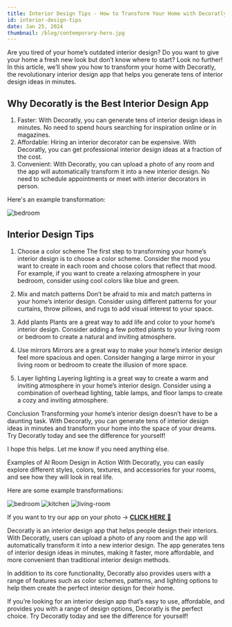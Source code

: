 ```yaml
---
title: Interior Design Tips - How to Transform Your Home with Decoratly
id: interior-design-tips
date: Jan 25, 2024
thumbnail: /blog/contemporary-hero.jpg
---
```


Are you tired of your home’s outdated interior design? Do you want to give your home a fresh new look but don’t know where to start? Look no further! In this article, we’ll show you how to transform your home with Decoratly, the revolutionary interior design app that helps you generate tens of interior design ideas in minutes.

## Why Decoratly is the Best Interior Design App

1. Faster: With Decoratly, you can generate tens of interior design ideas in minutes. No need to spend hours searching for inspiration online or in magazines.
2. Affordable: Hiring an interior decorator can be expensive. With Decoratly, you can get professional interior design ideas at a fraction of the cost.
3. Convenient: With Decoratly, you can upload a photo of any room and the app will automatically transform it into a new interior design. No need to schedule appointments or meet with interior decorators in person.

Here's an example transformation:

![bedroom](/preview.png)

## Interior Design Tips

1. Choose a color scheme
   The first step to transforming your home’s interior design is to choose a color scheme. Consider the mood you want to create in each room and choose colors that reflect that mood. For example, if you want to create a relaxing atmosphere in your bedroom, consider using cool colors like blue and green.

2. Mix and match patterns
   Don’t be afraid to mix and match patterns in your home’s interior design. Consider using different patterns for your curtains, throw pillows, and rugs to add visual interest to your space.

3. Add plants
   Plants are a great way to add life and color to your home’s interior design. Consider adding a few potted plants to your living room or bedroom to create a natural and inviting atmosphere.

4. Use mirrors
   Mirrors are a great way to make your home’s interior design feel more spacious and open. Consider hanging a large mirror in your living room or bedroom to create the illusion of more space.

5. Layer lighting
   Layering lighting is a great way to create a warm and inviting atmosphere in your home’s interior design. Consider using a combination of overhead lighting, table lamps, and floor lamps to create a cozy and inviting atmosphere.

Conclusion
Transforming your home’s interior design doesn’t have to be a daunting task. With Decoratly, you can generate tens of interior design ideas in minutes and transform your home into the space of your dreams. Try Decoratly today and see the difference for yourself!

I hope this helps. Let me know if you need anything else.

Examples of AI Room Design in Action
With Decoratly, you can easily explore different styles, colors, textures, and accessories for your rooms, and see how they will look in real life.

Here are some example transformations:

![bedroom](/examples/bedroom.jpg)
![kitchen](/examples/kitchen.jpg)
![living-room](/examples/living-room.jpg)

If you want to try our app on your photo → [**CLICK HERE** 🏡](https://www.decoratly.com)

Decoratly is an interior design app that helps people design their interiors. With Decoratly, users can upload a photo of any room and the app will automatically transform it into a new interior design. The app generates tens of interior design ideas in minutes, making it faster, more affordable, and more convenient than traditional interior design methods.

In addition to its core functionality, Decoratly also provides users with a range of features such as color schemes, patterns, and lighting options to help them create the perfect interior design for their home.

If you’re looking for an interior design app that’s easy to use, affordable, and provides you with a range of design options, Decoratly is the perfect choice. Try Decoratly today and see the difference for yourself!
